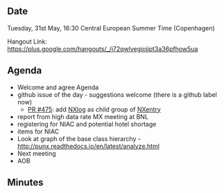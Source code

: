 ==Date==

Tuesday, 31st May, 16:30 Central European Summer Time (Copenhagen)

Hangout Link: https://plus.google.com/hangouts/_/j72qwlvegiojjpt3a36pfhow5ua

==Agenda==

* Welcome and agree Agenda
* github issue of the day - suggestions welcome (there is a github label now)
** [https://github.com/nexusformat/definitions/pull/475 PR #475]: add [http://download.nexusformat.org/doc/html/classes/base_classes/NXlog.html NXlog] as child group of [http://download.nexusformat.org/doc/html/classes/base_classes/NXentry.html NXentry]
* report from high data rate MX meeting at BNL
* registering for NIAC and potential hotel shortage
* items for NIAC
* Look at graph of the base class hierarchy - http://punx.readthedocs.io/en/latest/analyze.html
* Next meeting
* AOB

==Minutes==